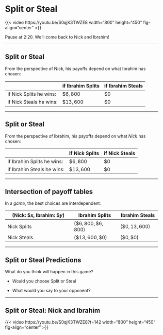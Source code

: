 # Split or Steal

{{< video https://youtu.be/S0qjK3TWZE8 width="800" height="450" fig-align="center" >}}

Pause at 2:20. We'll come back to Nick and Ibrahim!

---

## Split or Steal

From the perspective of [Nick]{.brown}, his payoffs depend on what Ibrahim has chosen:

|                         | if Ibrahim Splits | if Ibrahim Steals |
|-------------------------|-------------------|-------------------|
| if Nick Splits he wins: | $\$6,800$         | $\$ 0$            |
| if Nick Steals he wins: | $\$13,600$        | $\$ 0$            |

---
  
## Split or Steal

From the perspective of [Ibrahim]{.blue}, his payoffs depend on what *Nick* has chosen:

|                            | if Nick Splits    | if Nick Steals    |
|----------------------------|-------------------|-------------------|
| if Ibrahim Splits he wins: | $\$6,800$         | $\$ 0$            |
| if Ibrahim Steals he wins: | $\$13,600$        | $\$ 0$            |

---

## Intersection of payoff tables

In a *game*, the best choices are interdependent:

| (Nick: $\$x$, Ibrahim: $\$y$) | Ibrahim Splits       | Ibrahim Steals    |
|-------------------------------|----------------------|-------------------|
| Nick Splits                   | $(\$6,800, \$6,800)$ | $(\$0, 13,600)$   |
| Nick Steals                   | $(\$13,600, \$0)$    | $(\$0, \$0)$      |

---

## Split or Steal Predictions

What do you think will happen in this game?

::: {.incremental}
  - Would you choose [Split]{.hi} or [Steal]{.hi}
  
  - What would you say to your opponent?
:::

---

## Split or Steal: Nick and Ibrahim

{{< video https://youtu.be/S0qjK3TWZE8?t=142 width="800" height="450" fig-align="center" >}}

